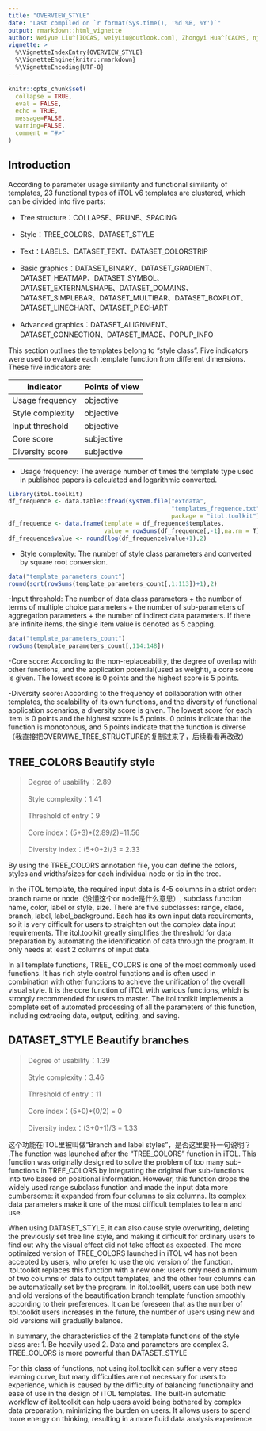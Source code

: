 ---
title: "OVERVIEW_STYLE"
date: "Last compiled on `r format(Sys.time(), '%d %B, %Y')`"
output: rmarkdown::html_vignette
author: Weiyue Liu^[IOCAS, weiyLiu@outlook.com], Zhongyi Hua^[CACMS, njbxhzy@hotmail.com], Tong Zhou^[IOCAS, tongzhou2017@gmail.com]
vignette: >
  %\VignetteIndexEntry{OVERVIEW_STYLE}
  %\VignetteEngine{knitr::rmarkdown}
  %\VignetteEncoding{UTF-8}
---

```{r, include = FALSE}
knitr::opts_chunk$set(
  collapse = TRUE,
  eval = FALSE,
  echo = TRUE,
  message=FALSE,
  warning=FALSE,
  comment = "#>"
)
```

## Introduction
According to parameter usage similarity and functional similarity of templates, 23 functional types of iTOL v6 templates are clustered, which can be divided into five parts:

- Tree structure：COLLAPSE、PRUNE、SPACING

- Style：TREE_COLORS、DATASET_STYLE

- Text：LABELS、DATASET_TEXT、DATASET_COLORSTRIP

- Basic graphics：DATASET_BINARY、DATASET_GRADIENT、DATASET_HEATMAP、DATASET_SYMBOL、DATASET_EXTERNALSHAPE、DATASET_DOMAINS、DATASET_SIMPLEBAR、DATASET_MULTIBAR、DATASET_BOXPLOT、DATASET_LINECHART、DATASET_PIECHART

- Advanced graphics：DATASET_ALIGNMENT、DATASET_CONNECTION、DATASET_IMAGE、POPUP_INFO

This section outlines the templates belong to "style class".  Five indicators were used to evaluate each template function from different dimensions. These five indicators are:

|indicator|Points of view|
|---|---|
|Usage frequency|objective|
|Style complexity|objective|
|Input threshold|objective|
|Core score|subjective|
|Diversity score|subjective|


- Usage frequency: The average number of times the template type used in published papers is calculated and logarithmic converted.
```{r}
library(itol.toolkit)
df_frequence <- data.table::fread(system.file("extdata",
                                              "templates_frequence.txt",
                                              package = "itol.toolkit"))
df_frequence <- data.frame(template = df_frequence$templates, 
                           value = rowSums(df_frequence[,-1],na.rm = T))
df_frequence$value <- round(log(df_frequence$value+1),2)
```

- Style complexity: The number of style class parameters and converted by square root conversion.
```{r}
data("template_parameters_count")
round(sqrt(rowSums(template_parameters_count[,1:113])+1),2)
```

-Input threshold: The number of data class parameters + the number of terms of multiple choice parameters + the number of sub-parameters of aggregation parameters + the number of indirect data parameters. If there are infinite items, the single item value is denoted as 5 capping.
```{r}
data("template_parameters_count")
rowSums(template_parameters_count[,114:148])
```

-Core score: According to the non-replaceability, the degree of overlap with other functions, and the application potential(used as weight), a core score is given. The lowest score is 0 points and the highest score is 5 points.

-Diversity score: According to the frequency of collaboration with other templates, the scalability of its own functions, and the diversity of functional application scenarios, a diversity score is given. The lowest score for each item is 0 points and the highest score is 5 points. 0 points indicate that the function is monotonous, and 5 points indicate that the function is diverse
（我直接把OVERVIWE_TREE_STRUCTURE的复制过来了，后续看看再改改）

## TREE_COLORS Beautify style
> Degree of usability：2.89
>
> Style complexity：1.41
>
> Threshold of entry：9
>
> Core index：(5+3)*(2.89/2)=11.56
>
> Diversity index：(5+0+2)/3 = 2.33

By using the TREE_COLORS annotation file, you can define the colors, styles and widths/sizes for each individual node or tip in the tree. 

In the iTOL template, the required input data is 4-5 columns in a strict order: branch name or node（没懂这个or node是什么意思）, subclass function name, color, label or style, size. There are five subclasses: range, clade, branch, label, label_background. Each has its own input data requirements, so it is very difficult for users to straighten out the complex data input requirements. The itol.toolkit greatly simplifies the threshold for data preparation by automating the identification of data through the program. It only needs at least 2 columns of input data.

In all template functions, TREE_ COLORS is one of the most commonly used functions. It has rich style control functions and is often used in combination with other functions to achieve the unification of the overall visual style. It is the core function of iTOL with various functions, which is strongly recommended for users to master. The itol.toolkit implements a complete set of automated processing of all the parameters of this function, including extracing data, output, editing, and saving.

## DATASET_STYLE Beautify branches
>
> Degree of usability：1.39
>
> Style complexity：3.46
>
> Threshold of entry：11
>
> Core index：(5+0)*(0/2) = 0
>
> Diversity index：(3+0+1)/3 = 1.33

这个功能在iTOL里被叫做“Branch and label styles”，是否这里要补一句说明？ .The function was launched after the "TREE_COLORS" function in iTOL. This function was originally designed to solve the problem of too many sub-functions in TREE_COLORS by integrating the original five sub-functions into two based on positional information. However, this function drops the widely used range subclass function and made the input data more cumbersome: it expanded from four columns to six columns. Its complex data parameters make it one of the most difficult templates to learn and use.

When using DATASET_STYLE, it can also cause style overwriting, deleting the previously set tree line style, and making it difficult for ordinary users to find out why the visual effect did not take effect as expected. The more optimized version of TREE_COLORS launched in iTOL v4 has not been accepted by users, who prefer to use the old version of the function. itol.toolkit replaces this function with a new one: users only need a minimum of two columns of data to output templates, and the other four columns can be automatically set by the program. In itol.toolkit, users can use both new and old versions of the beautification branch template function smoothly according to their preferences. It can be foreseen that as the number of itol.toolkit users increases in the future, the number of users using new and old versions will gradually balance.

In summary, the characteristics of the 2 template functions of the style class are:
1. Be heavily used
2. Data and parameters are complex
3. TREE_COLORS is more powerful than DATASET_STYLE

For this class of functions, not using itol.toolkit can suffer a very steep learning curve, but many difficulties are not necessary for users to experience, which is caused by the difficulty of balancing functionality and ease of use in the design of iTOL templates. The built-in automatic workflow of itol.toolkit can help users avoid being bothered by complex data preparation,  minimizing the burden on users. It allows users to spend more energy on thinking, resulting in a more fluid data analysis experience.

